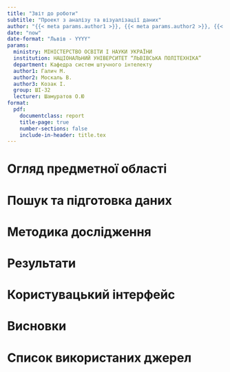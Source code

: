 ```yaml
---
title: "Звіт до роботи"
subtitle: "Проект з аналізу та візуалізації даних"
author: "{{< meta params.author1 >}}, {{< meta params.author2 >}}, {{< meta params.author3 >}}"
date: "now"
date-format: "Львів - YYYY"
params:
  ministry: МІНІСТЕРСТВО ОСВІТИ І НАУКИ УКРАЇНИ
  institution: НАЦІОНАЛЬНИЙ УНІВЕРСИТЕТ “ЛЬВІВСЬКА ПОЛІТЕХНІКА”
  department: Кафедра систем штучного інтелекту
  author1: Галич М.
  author2: Москаль В.
  author3: Козак І.
  group: ШІ-32
  lecturer: Шамуратов О.Ю
format:
  pdf:
    documentclass: report
    title-page: true
    number-sections: false
    include-in-header: title.tex
---
```


# Огляд предметної області

# Пошук та підготовка даних

# Методика дослідження

# Результати

# Користувацький інтерфейс

# Висновки

# Список використаних джерел
